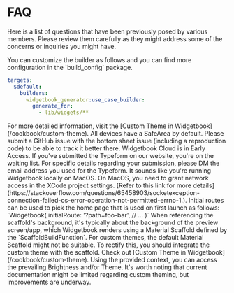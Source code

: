 # FAQ

Here is a list of questions that have been previously posed by various members.
Please review them carefully as they might address some of the concerns or inquiries you might have.

<Accordion title="How to configure the widgetbook builder in build.yaml">
You can customize the builder as follows and you can find more configuration in the `build_config` package.

```yaml
targets:
  $default:
    builders:
      widgetbook_generator:use_case_builder:
        generate_for:
          - lib/widgets/**
```

</Accordion>

<Accordion title="How to access the custom theme?">
	For more detailed information, visit the [Custom Theme in
	Widgetbook](/cookbook/custom-theme).
</Accordion>

<Accordion title="How would I inject a SafeArea or other widgets into the Device Frame for all use cases?">
	All devices have a SafeArea by default. Please submit a GitHub issue with the
	bottom sheet issue (including a reproduction code) to be able to track it
	better there.
</Accordion>

<Accordion title="How do we create a Widgetbook account since the 'Get Access' button redirects to Discord without a signup option?">
	Widgetbook Cloud is in Early Access. If you've submitted the Typeform on our
	website, you're on the waiting list. For specific details regarding your
	submission, please DM the email address you used for the Typeform.
</Accordion>

<Accordion title="I'm facing a Socket issue with NetworkImage and Image.network() in Widgetbook, though it works fine in emulators/simulators. Did I miss a specific configuration?">
	It sounds like you're running Widgetbook locally on MacOS. On MacOS, you need
	to grant network access in the XCode project settings. [Refer to this link for
	more
	details](https://stackoverflow.com/questions/65458903/socketexception-connection-failed-os-error-operation-not-permitted-errno-1.).
</Accordion>

<Accordion title="How to set a initial page route?">
	Initial routes can be used to pick the home page that is used on first launch
	as follows: `Widgetbook( initialRoute: '?path=foo-bar', // ... )`
</Accordion>

<Accordion title="How can I align the `scaffoldBackgroundColor` with my custom dark and light themes in Widgetbook?">
	When referencing the scaffold's background, it's typically about the
	background of the preview screen/app, which Widgetbook renders using a
	Material Scaffold defined by the `ScaffoldBuildFunction`. For custom themes,
	the default Material Scaffold might not be suitable. To rectify this, you
	should integrate the custom theme with the scaffold. Check out [Custom Theme
	in Widgetbook](/cookbook/custom-theme). Using the provided context, you can
	access the prevailing Brightness and/or Theme. It's worth noting that current
	documentation might be limited regarding custom theming, but improvements are
	underway.
</Accordion>
